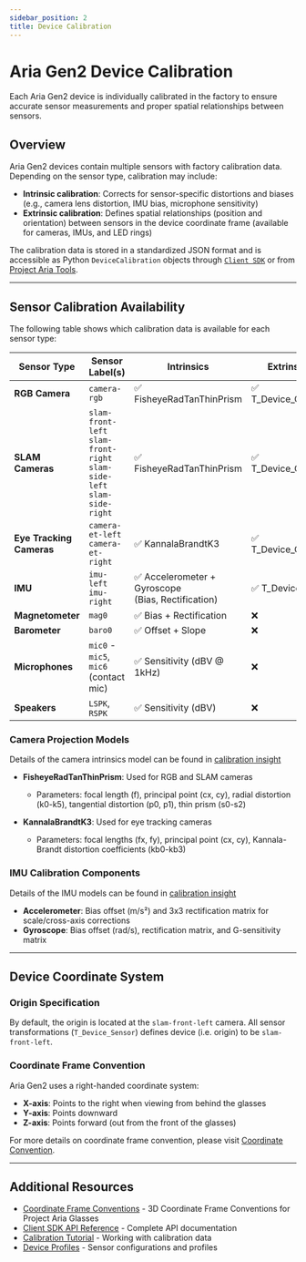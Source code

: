 ```yaml
---
sidebar_position: 2
title: Device Calibration
---
```


# Aria Gen2 Device Calibration

Each Aria Gen2 device is individually calibrated in the factory to ensure accurate sensor measurements and proper spatial relationships between sensors.

## Overview

Aria Gen2 devices contain multiple sensors with factory calibration data. Depending on the sensor type, calibration may include:

- **Intrinsic calibration**: Corrects for sensor-specific distortions and biases (e.g., camera lens distortion, IMU bias, microphone sensitivity)
- **Extrinsic calibration**: Defines spatial relationships (position and orientation) between sensors in the device coordinate frame (available for cameras, IMUs, and LED rings)

The calibration data is stored in a standardized JSON format and is accessible as Python `DeviceCalibration` objects through [`Client SDK`](/technical-specs/client-sdk/api#register_device_calib_callbackcallback-callable) or from [Project Aria Tools](/research-tools/projectariatools/pythontutorials/calibration).

---

## Sensor Calibration Availability

The following table shows which calibration data is available for each sensor type:

| Sensor Type | Sensor Label(s) | Intrinsics | Extrinsics |
|-------------|----------------|------------|------------|
| **RGB Camera** | `camera-rgb` | ✅ FisheyeRadTanThinPrism | ✅ T_Device_Camera |
| **SLAM Cameras** | `slam-front-left`<br/>`slam-front-right`<br/>`slam-side-left`<br/>`slam-side-right` | ✅ FisheyeRadTanThinPrism | ✅ T_Device_Camera |
| **Eye Tracking Cameras** | `camera-et-left`<br/>`camera-et-right` | ✅ KannalaBrandtK3 | ✅ T_Device_Camera |
| **IMU** | `imu-left`<br/>`imu-right` | ✅ Accelerometer + Gyroscope<br/>(Bias, Rectification) | ✅ T_Device_Imu |
| **Magnetometer** | `mag0` | ✅ Bias + Rectification | ❌ |
| **Barometer** | `baro0` | ✅ Offset + Slope | ❌ |
| **Microphones** | `mic0` - `mic5`, `mic6` (contact mic) | ✅ Sensitivity (dBV @ 1kHz) | ❌ |
| **Speakers** | `LSPK`, `RSPK` | ✅ Sensitivity (dBV) | ❌ |

### Camera Projection Models
Details of the camera intrinsics model can be found in [calibration insight](/technical-specs/device/calibration_insights/camera_intrinsics_models)

- **FisheyeRadTanThinPrism**: Used for RGB and SLAM cameras
  - Parameters: focal length (f), principal point (cx, cy), radial distortion (k0-k5), tangential distortion (p0, p1), thin prism (s0-s2)

- **KannalaBrandtK3**: Used for eye tracking cameras
  - Parameters: focal lengths (fx, fy), principal point (cx, cy), Kannala-Brandt distortion coefficients (kb0-kb3)

### IMU Calibration Components
Details of the IMU models can be found in [calibration insight](/technical-specs/device/calibration_insights/sensor_measurement_model)

- **Accelerometer**: Bias offset (m/s²) and 3x3 rectification matrix for scale/cross-axis corrections
- **Gyroscope**: Bias offset (rad/s), rectification matrix, and G-sensitivity matrix

---

## Device Coordinate System

### Origin Specification

By default, the origin is located at the `slam-front-left` camera. All sensor transformations (`T_Device_Sensor`) defines device (i.e. origin) to be `slam-front-left`.

### Coordinate Frame Convention

Aria Gen2 uses a right-handed coordinate system:
- **X-axis**: Points to the right when viewing from behind the glasses
- **Y-axis**: Points downward
- **Z-axis**: Points forward (out from the front of the glasses)

For more details on coordinate frame convention, please visit [Coordinate Convention](/technical-specs/coordinate/3d-coor).

---

## Additional Resources

- [Coordinate Frame Conventions](/technical-specs/coordinate/3d-coor) - 3D Coordinate Frame Conventions for Project Aria Glasses
- [Client SDK API Reference](/technical-specs/client-sdk/api) - Complete API documentation
- [Calibration Tutorial](/research-tools/projectariatools/pythontutorials/calibration) - Working with calibration data
- [Device Profiles](/technical-specs/device/profile) - Sensor configurations and profiles
